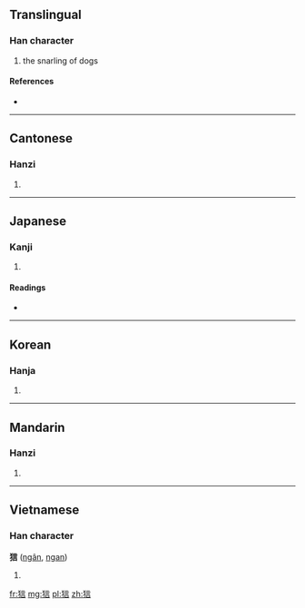==Translingual==

===Han character===
{{Han char|rn=94|rad=犬|as=07|sn=10|four=4026<sub>1</sub>|canj=大竹卜一口 (KHYMR)}}

# the snarling of dogs

====References====
* {{Han ref|kx=0711.320|dkj=20430|dj=1124.010|hdz=21350.040|uh=72FA|ud=29434|bh=D2A4|bd=53924}}

----

==Cantonese==

===Hanzi===
{{yue-hanzi|jyut=|y=ngan4}}

# {{defn|Cantonese|sort=犬07}}

----

==Japanese==

===Kanji===
{{ja-kanji|grade=|rs=犬07}}

# {{defn|Japanese|sort=犬07}}

====Readings====
* {{ja-readings|on=[[げん]] (gen), [[ごん]] (gon)|kun=}}

----

==Korean==

===Hanja===
{{ko-hanja|hangeul=은|eumhun=|rv=eun|mr=ŭn|y=un}}

# {{defn|Korean|sort=犬07}}

----

==Mandarin==

===Hanzi===
{{cmn-hanzi|pin=[[yín]] ([[yin2]])|wg=yin<sup>2</sup>}}

# {{defn|Mandarin|sort=犬07}}

----

==Vietnamese==

===Han character===
'''狺''' ([[ngân]], [[ngan]])

# {{defn|Vietnamese}}

[[fr:狺]]
[[mg:狺]]
[[pl:狺]]
[[zh:狺]]